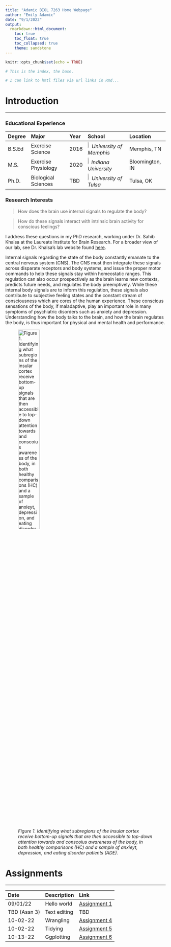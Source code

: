 ```yaml
---
title: "Adamic BIOL 7263 Home Webpage"
author: "Emily Adamic"
date: "9/1/2022"
output: 
  rmarkdown::html_document:
    toc: true
    toc_float: true
    toc_collapsed: true
    theme: sandstone
---
```


```r
knitr::opts_chunk$set(echo = TRUE)
```

```r
# This is the index, the base. 

# I can link to hmtl files via url links in Rmd... 

```

# Introduction

____

### Educational Experience

Degree       Major                Year    School                                                   Location
------------ -------------------- ------- -------------------------------------------------------  --------------
B.S.Ed       Exercise Science     2016    ![](MemphisLogo.png){width=7%} *University of Memphis*   Memphis, TN
M.S.         Exercise Physiology  2020    ![](IndianaLogo.png){width=6%} *Indiana University*      Bloomington, IN
Ph.D.        Biological Sciences  TBD     ![](TulsaLogo.png){width=7%}   *University of Tulsa*     Tulsa, OK


### Research Interests

> How does the brain use internal signals to regulate the body?

> How do these signals interact with intrinsic brain activity for conscious feelings?

I address these questions in my PhD research, working under Dr. Sahib Khalsa at the Laureate Institute for Brain Research. For a broader view of our lab, see Dr. Khalsa's lab website found [here](https://www.laureateinstitute.org/sahib-khalsa.html).

Internal signals regarding the state of the body constantly emanate to the central nervous system (CNS). The CNS must then integrate these signals across disparate receptors and body systems, and issue the proper motor commands to help these signals stay within homeostatic ranges. This regulation can also occur prospectively as the brain learns new contexts, predicts future needs, and regulates the body preemptively. While these internal body signals are to inform this regulation, these signals also contribute to subjective feeling states and the constant stream of consciousness which are cores of the human experience. These conscious sensations of the body, if maladaptive, play an important role in many symptoms of psychiatric disorders such as anxiety and depression. Understanding how the body talks to the brain, and how the brain regulates the body, is thus important for physical and mental health and performance. 

![*Figure 1. Identifying what subregions of the insular cortex receive bottom-up signals that are then accessible to top-down attention towards and conscoius awareness of the body, in both healthy comparisons (HC) and a sample of anxieyt, depression, and eating disorder patients (ADE).*](Fig2.jpg){width=40%}





# Assignments 
___

Date            Description      Link   
-------------   -------------    ------------- 
09/01/22        Hello world      [Assignment 1](Assignments/Adamic_Assignment1.html)
TBD (Assn 3)    Text editing     TBD
10-02-22        Wrangling        [Assignment 4](Assignments/Adamic_Assignment4.html)
10-02-22        Tidying          [Assignment 5](Assignments/Adamic_Assignment5.html)
10-13-22        Ggplotting       [Assignment 6](Assignments/Adamic_Assignment6.html)







  
      










